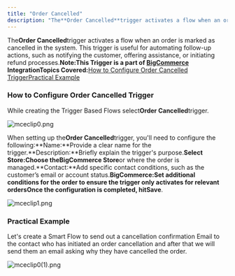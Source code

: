 ```yaml
---
title: "Order Cancelled"
description: "The**Order Cancelled**trigger activates a flow when an order is marked as cancelled in the system. This trigger is useful for automating follow-up act..."
---
```


The**Order Cancelled**trigger activates a flow when an order is marked as cancelled in the system. This trigger is useful for automating follow-up actions, such as notifying the customer, offering assistance, or initiating refund processes.**Note:**This Trigger is a part of [BigCommerce](https://support.salesmate.io/hc/en-us/articles/6774740880153-Introduction-and-Installation-of-BigCommerce) Integration**Topics Covered:**[How to Configure Order Cancelled Trigger](https://support.salesmate.io/hc/en-us/articles/37780201843609-Order-Cancelled#h_01J8H9EXXDHMNT92M1266CV799)[Practical Example](https://support.salesmate.io/hc/en-us/articles/37780201843609-Order-Cancelled#h_01J8H9J29QACCQYCYTT891DRD4)

### How to Configure Order Cancelled Trigger

While creating the Trigger Based Flows select**Order Cancelled**trigger.

![mceclip0.png](./images/mceclip0-15.png)

When setting up the**Order Cancelled**trigger, you'll need to configure the following:**Name:**Provide a clear name for the trigger.**Description:**Briefly explain the trigger's purpose.**Select Store:**Choose the**BigCommerce Store**or where the order is managed.**Contact:**Add specific contact conditions, such as the customer’s email or account status.**BigCommerce:**Set additional conditions for the order to ensure the trigger only activates for relevant ordersOnce the configuration is completed, hit**Save**.

![mceclip1.png](./images/mceclip1-15.png)

### Practical Example

Let's create a Smart Flow to send out a cancellation confirmation Email to the contact who has initiated an order cancellation and after that we will send them an email asking why they have cancelled the order.

![mceclip0(1).png](./images/mceclip01-11.png)
